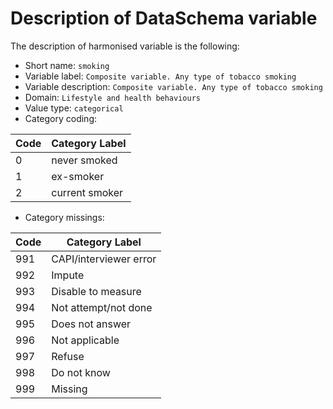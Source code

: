 # Description of DataSchema variable

The description of harmonised variable is the following:

* Short name: `smoking`
* Variable label: `Composite variable. Any type of tobacco smoking`
* Variable description: `Composite variable. Any type of tobacco smoking`
* Domain: `Lifestyle and health behaviours`
* Value type: `categorical`
* Category coding:

**Code** | **Category Label**
-------- | ------------------
0        | never smoked
1        | ex-smoker
2        | current smoker

* Category missings: 

**Code** | **Category Label**
----| ------------------
991 | CAPI/interviewer error
992 | Impute
993 | Disable to measure
994 | Not attempt/not done
995 | Does not answer
996 | Not applicable
997 | Refuse
998 | Do not know
999 | Missing


